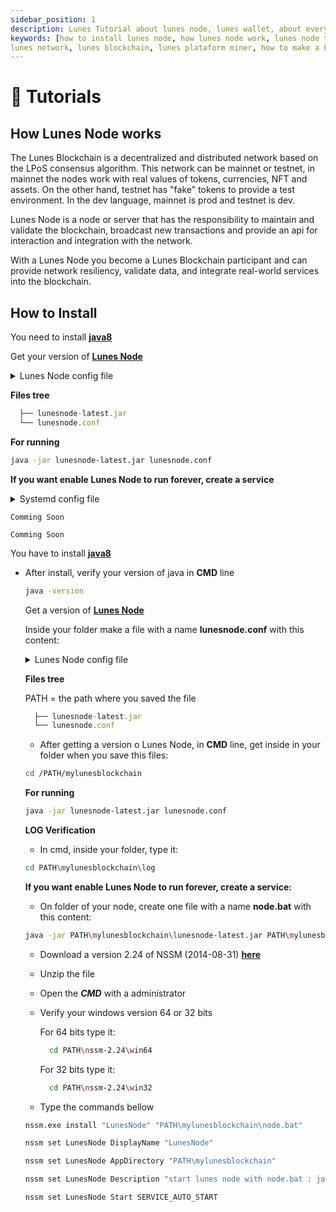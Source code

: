 ```yaml
---
sidebar_position: 1
description: Lunes Tutorial about lunes node, lunes wallet, about everything!
keywords: [how to install lunes node, how lunes node work, lunes node tutorial, how to miner in lunes network, 
lunes network, lunes blockchain, lunes plataform miner, how to make a POS in lunes plataform]
---
```



# 📝 Tutorials

## How Lunes Node works

The Lunes Blockchain is a decentralized and distributed network based on the LPoS consensus algorithm. This network can be mainnet or testnet, in mainnet the nodes work with real values of tokens, currencies, NFT and assets. On the other hand, testnet has "fake" tokens to provide a test environment.
In the dev language, mainnet is prod and testnet is dev.

Lunes Node is a node or server that has the responsibility to maintain and validate the blockchain, broadcast new transactions and provide an api for interaction and integration with the network.

With a Lunes Node you become a Lunes Blockchain participant and can provide network resiliency, validate data, and integrate real-world services into the blockchain.

## How to Install

<Tabs>
  <TabItem value="🐧 Linux" label="🐧 Linux" default>

  You need to install **[java8](http://www.google.com/search?q=how+to+install+java+8+linux)**

  Get your version of **[Lunes Node](./releases)**

  <details>
    <summary>Lunes Node config file</summary>

```yml title="lunesnode.conf"
# Minimum needed to run
lunes {
    # where will the blockchain be persisted
    directory = "./"

    # choice your chain MAINNET or TESTNET
    blockchain.type = ""

    # put ip:port of any node in chain that you choiced
    # MAINNET 5.196.155.34:7770
    # TESTNET 5.196.155.46:7770
    network.known-peers = [""]

    # It will hide (encrypt) your seed
    wallet.password = ""

    # Your seed hashed in BASED58
    wallet.seed = ""
  }
  ```

- Complete config file **[here](https://github.com/lunes-platform/lunesnode/blob/master/src/main/resources/application.conf)**

</details>


  **Files tree**

  ```js title="/path/mylunesblockchain/"
    ├── lunesnode-latest.jar
    └── lunesnode.conf
  ```

  **For running**

  ```bash
  java -jar lunesnode-latest.jar lunesnode.conf
  ```

  **If you want enable Lunes Node to run forever, create a service**

  <details>
    <summary>Systemd config file</summary>

  ```systemd title="/etc/systemd/system/lunesnode.service"
  [Unit]
  Description = Lunes Node Blockchain
  After = network.target

  [Service]
  WorkingDirectory = /path/mylunesblockchain/
  ExecStart = /usr/bin/java -jar lunesnode-latest.jar lunesnode.conf
  Restart = always
  RestartSec = 30s
  StandardOutput = journal
  StandardError = journal
  SyslogIdentifier = lunesnode

  [Install]
  WantedBy = multi-user.target
  ```

  </details>

  </TabItem>

<TabItem value="🐳 Docker" label="🐳 Docker">

  ```text
  Comming Soon
  ```

</TabItem>

<TabItem value="🍎 MacOs" label="🍎 MacOs">

  ```text
  Comming Soon
  ```

</TabItem>

<TabItem value="🪟 Windows" label="🪟 Windows">

  You have to install **[java8](https://www.java.com/pt-BR/download/)**

- After install, verify your version of java in **CMD** line
  
  ```bash
  java -version
  ```

  Get a version of **[Lunes Node](./releases)**

  Inside your folder make a file with a name **lunesnode.conf** with this content: 

  <details>
    <summary>Lunes Node config file</summary>

  ```yml title="lunesnode.conf"
  # Minimum needed to run
  lunes {
    # where will the blockchain be persisted
    directory = "./"

    # choice your chain MAINNET or TESTNET
    blockchain.type = ""

    # put ip:port of any node in chain that you choiced
    # MAINNET 5.196.155.34:7770
    # TESTNET 5.196.155.46:7770
    network.known-peers = [""]

    # It will hide (encrypt) your seed
    wallet.password = ""

    # Your seed hashed in BASED58
    wallet.seed = ""
  }
  ```

  - Complete config file **[here](https://github.com/lunes-platform/lunesnode/blob/master/src/main/resources/application.conf)**

  </details>

  **Files tree**

  PATH = the path where you saved the file 

  ```js title="/PATH/mylunesblockchain/"
    ├── lunesnode-latest.jar
    └── lunesnode.conf
  ```

  - After getting a version o Lunes Node, in **CMD** line, get inside in your folder when you save this files:
 
  ```bash
  cd /PATH/mylunesblockchain
  ```
  
  **For running**

  ```bash
  java -jar lunesnode-latest.jar lunesnode.conf
  ```

  **LOG Verification**

  - In cmd, inside your folder, type it:

  ```bash
  cd PATH\mylunesblockchain\log
  ```

  **If you want enable Lunes Node to run forever, create a service:**

  - On folder of your node, create one file with a name **node.bat** with this content:
  
  ```bash
  java -jar PATH\mylunesblockchain\lunesnode-latest.jar PATH\mylunesblockchain\lunesnode.conf
  ```

  - Download a version 2.24 of NSSM (2014-08-31) **[here](http://nssm.cc/release/nssm-2.24.zip)**

  - Unzip the file

  - Open the ***CMD*** with a administrator

  - Verify your windows version 64 or 32 bits

    For 64 bits type it:
    
    ```bash
      cd PATH\nssm-2.24\win64
    ```

    For 32 bits type it:
    
    ```bash
      cd PATH\nssm-2.24\win32
    ```

  - Type the commands bellow

  ```bash
  nssm.exe install "LunesNode" "PATH\mylunesblockchain\node.bat"
  ```
  
  ```bash
  nssm set LunesNode DisplayName "LunesNode"
  ```

  ```bash
  nssm set LunesNode AppDirectory "PATH\mylunesblockchain"
  ```

  ```bash
  nssm set LunesNode Description "start lunes node with node.bat : java -jar PATH/lunesnode-latest.jar PATH/lunesnode.conf"
  ```

  ```bash
  nssm set LunesNode Start SERVICE_AUTO_START
  ```

</TabItem>

</Tabs>
